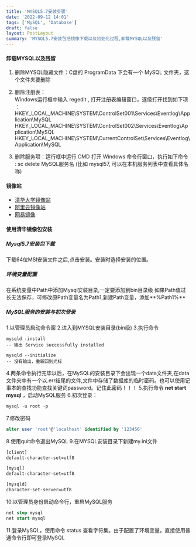 ```yaml
---
title: 'MYSQL5.7安装步骤'
date: '2022-09-12 14:01'
tags: ['MySQL', 'Database']
draft: false
layout: PostLayout
summary: 'MYSQL5.7安装包括镜像下载以及初始化过程,卸载MYSQL以及残留'
---
```


#### 卸载MYSQL以及残留


1. 删除MYSQL隐藏文件：C盘的 ProgramData 下会有一个 MySQL 文件夹，这个文件夹要删除

2. 删除注册表：  
Windows运行框中输入 regedit , 打开注册表编辑窗口，逐级打开找到如下项 ：
HKEY_LOCAL_MACHINE\SYSTEM\ControlSet001\Services\Eventlog\Application\MySQL
HKEY_LOCAL_MACHINE\SYSTEM\ControlSet002\Services\Eventlog\Application\MySQL
HKEY_LOCAL_MACHINE\SYSTEM\CurrentControlSet\Services\Eventlog\Application\MySQL


3. 删除服务项：运行框中运行 CMD 打开 Windows 命令行窗口，执行如下命令 : sc delete MySQL服务名 (比如 mysql57, 可以在本机服务列表中查看具体名称)




#### 镜像站

* [清华大学镜像站](https://mirrors.tuna.tsinghua.edu.cn/)
* [阿里云镜像站](https://developer.aliyun.com/mirror/)
* [网易镜像](http://mirrors.163.com/)



#### 使用清华镜像包安装
##### Mysql5.7安装包下载

下载64位MSI安装文件之后,点击安装。安装时选择安装的位置。


##### 环境变量配置

在系统变量中Path中添加Mysql安装目录,一定要添加到bin目录级
如果Path值过长无法保存，可修改原Path变量名为Path1,新建Path变量，添加**%Path1%**



##### MySQL服务的安装与初次登录


1.以管理员启动命令窗
2.进入到MYSQL安装目录(bin级)
3.执行命令
```JS
mysqld -install
-- 输出 Service successfully installed 

mysqld --initialize 
-- 没有输出，重新回到光标
```
4.两条命令执行完毕以后，在MySQL的安装目录下会出现一个data文件夹,在data文件夹中有一个以.err结尾的文件,文件中存储了数据库的临时密码。也可以使用记事本的查找功能查找关键词password。记住此密码！！！
5.执行命令 **net start mysql** ，启动MySQL服务
6.初次登录：
```sql
mysql -u root -p
```
7.修改密码
```sql
alter user 'root'@'localhost' identified by '123456'
```
8.使用quit命令退出MySQL
9.在MYSQL安装目录下新建my.ini文件
```xml
[client]
default-character-set=utf8

[mysql]
default-character-set=utf8

[mysqld]
character-set-server=utf8
```
10.以管理员身份启动命令行，重启MySQL服务
```SQL
net stop mysql
net start mysql
```
11.登录MySQL，使用命令 status 查看字符集。由于配置了环境变量，直接使用普通命令行即可登录MySQL





